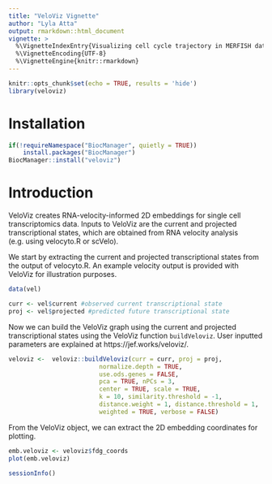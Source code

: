 ```yaml
---
title: "VeloViz Vignette"
author: "Lyla Atta"
output: rmarkdown::html_document
vignette: >
  %\VignetteIndexEntry{Visualizing cell cycle trajectory in MERFISH data using VeloViz}
  %\VignetteEncoding{UTF-8}
  %\VignetteEngine{knitr::rmarkdown}
---
```


```r
knitr::opts_chunk$set(echo = TRUE, results = 'hide')
library(veloviz)
```

# Installation

```r
if(!requireNamespace("BiocManager", quietly = TRUE))
    install.packages("BiocManager")
BiocManager::install("veloviz")

```

# Introduction

VeloViz creates RNA-velocity-informed 2D embeddings for single cell transcriptomics data. Inputs to VeloViz are the current and projected transcriptional states, which are obtained from RNA velocity analysis (e.g. using velocyto.R or scVelo).


We start by extracting the current and projected transcriptional states from the output of velocyto.R. An example velocity output is provided with VeloViz for illustration purposes.  

```r
data(vel)

curr <- vel$current #observed current transcriptional state
proj <- vel$projected #predicted future transcriptional state

```

Now we can build the VeloViz graph using the current and projected transcriptional states using the VeloViz function `buildVeloviz`. User inputted parameters are explained at https://jef.works/veloviz/.
```r
veloviz <-  veloviz::buildVeloviz(curr = curr, proj = proj,
                         normalize.depth = TRUE,
                         use.ods.genes = FALSE,  
                         pca = TRUE, nPCs = 3,
                         center = TRUE, scale = TRUE,
                         k = 10, similarity.threshold = -1,
                         distance.weight = 1, distance.threshold = 1,
                         weighted = TRUE, verbose = FALSE)
```

From the VeloViz object, we can extract the 2D embedding coordinates for plotting.
```r
emb.veloviz <- veloviz$fdg_coords
plot(emb.veloviz)
```

```r
sessionInfo()
```
